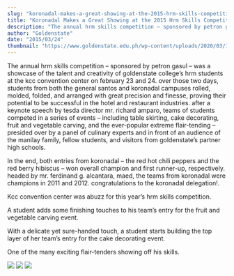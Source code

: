 ```yaml
---
slug: "koronadal-makes-a-great-showing-at-the-2015-hrm-skills-competition"
title: "Koronadal Makes a Great Showing at the 2015 Hrm Skills Competition"
description: "The annual hrm skills competition – sponsored by petron gasul – was a showcase of..."
author: "Goldenstate"
date: "2015/03/24"
thumbnail: "https://www.goldenstate.edu.ph/wp-content/uploads/2020/03/1-golden-kor-2015-04.jpg"
---
```


The annual hrm skills competition – sponsored by petron gasul – was a showcase of the talent and creativity of goldenstate college’s hrm students at the kcc convention center on february 23 and 24. over those two days, students from both the general santos and koronadal campuses rolled, molded, folded, and arranged with great precision and finesse, proving their potential to be successful in the hotel and restaurant industries. after a keynote speech by tesda director mr. richard amparo, teams of students competed in a series of events – including table skirting, cake decorating, fruit and vegetable carving, and the ever-popular extreme flair-tending – presided over by a panel of culinary experts and in front of an audience of the manilay family, fellow students, and visitors from goldenstate’s partner high schools.

In the end, both entries from koronadal – the red hot chili peppers and the red berry hibiscus – won overall champion and first runner-up, respectively. headed by mr. ferdinand g. alcantara, maed, the teams from koronadal were champions in 2011 and 2012. congratulations to the koronadal delegation!.

Kcc convention center was abuzz for this year’s hrm skills competition.

A student adds some finishing touches to his team’s entry for the fruit and vegetable carving event.

With a delicate yet sure-handed touch, a student starts building the top layer of her team’s entry for the cake decorating event.

One of the many exciting flair-tenders showing off his skills.

![](https://www.goldenstate.edu.ph/wp-content/uploads/2020/03/1-golden-kor-2015-05.jpg)
![](https://www.goldenstate.edu.ph/wp-content/uploads/2020/03/1-golden-kor-2015-01.jpg)
![](https://www.goldenstate.edu.ph/wp-content/uploads/2020/03/1-golden-kor-2015-03.jpg)